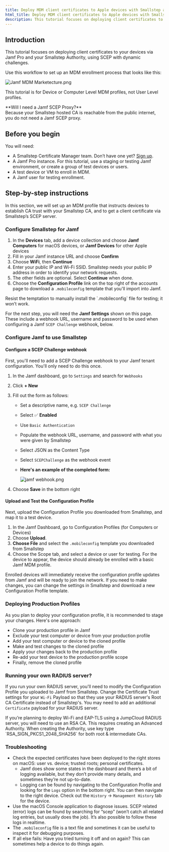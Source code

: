 ```yaml
---
title: Deploy MDM client certificates to Apple devices with Smallstep and Jamf Pro
html_title: Deploy MDM client certificates to Apple devices with Smallstep and Jamf Pro
description: This tutorial focuses on deploying client certificates to your devices via Jamf Pro and your Smallstep Authority, using SCEP with dynamic challenges.
---
```


## Introduction

This tutorial focuses on deploying client certificates to your devices via Jamf Pro and your Smallstep Authority, using SCEP with dynamic challenges.

Use this workflow to set up an MDM enrollment process that looks like this:

![Jamf MDM Marketecture.png](/graphics/Jamf_MDM_Marketecture.png)

This tutorial is for Device or Computer Level MDM profiles, not User Level profiles.

<Alert severity="info">
  <div>
    **Will I need a Jamf SCEP Proxy?**<br />
    Because your Smallstep hosted CA is reachable from the public internet, you do not need a Jamf SCEP proxy.
  </div>
</Alert>

## Before you begin

You will need:

- A Smallstep Certificate Manager team. Don’t have one yet? [Sign up](https://smallstep.com/signup).
- A Jamf Pro instance. For this tutorial, use a staging or testing Jamf environment, or create a group of test devices or users.
- A test device or VM to enroll in MDM.
- A Jamf user for testing enrollment.

## Step-by-step instructions

In this section, we will set up an MDM profile that instructs devices to establish CA trust with your Smallstep CA, and to get a client certificate via Smallstep’s SCEP server.

### Configure Smallstep for Jamf

1. In the **Devices** tab, add a device collection and choose **Jamf Computers** for macOS devices, or **Jamf Devices** for other Apple devices
2. Fill in your Jamf instance URL and choose **Confirm**
3. Choose **WiFi**, then **Continue**
4. Enter your public IP and Wi-Fi SSID. Smallstep needs your public IP address in order to identify your network requests.
5. The other fields are optional. Select **Continue** when done.
6. Choose the **Configuration Profile** link on the top right of the accounts page to download a `.mobileconfig` template that you'll import into Jamf.

<Alert severity="info">
  <div>
     Resist the temptation to manually install the `.mobileconfig` file for testing; it won’t work.
  </div>
</Alert>

For the next step, you will need the **Jamf Settings** shown on this page.
These include a webhook URL, username and password to be used when configuring a Jamf `SCEP Challenge` webhook, below.

### Configure Jamf to use Smallstep

#### Configure a SCEP Challenge webhook

First, you'll need to add a SCEP Challenge webhook to your Jamf tenant configuration.
You'll only need to do this once.

1. In the Jamf dashboard, go to `Settings` and search for `Webhooks`
2. Click **+ New**
3. Fill out the form as follows:
    - Set a descriptive name, e.g. `SCEP Challenge`
    - Select ✅ **Enabled**
    - Use `Basic Authentication`
    - Populate the webhook URL, username, and password with what you were given by Smallstep
    - Select JSON as the Content Type
    - Select `SCEPChallenge` as the webhook event
    - **Here's an example of the completed form:**
        
        ![jamf webhook.png](/graphics/jamf_webhook.png)

4. Choose **Save** in the bottom right

#### Upload and Test the Configuration Profile

Next, upload the Configuration Profile you downloaded from Smallstep, and map it to a test device.

1. In the Jamf Dashboard, go to Configuration Profiles (for Computers or Devices)
2. Choose **Upload**.
3. **Choose File** and select the `.mobileconfig` template you downloaded from Smallstep
4. Choose the Scope tab, and select a device or user for testing. For the device to appear, the device should already be enrolled with a basic Jamf MDM profile.

Enrolled devices will immediately receive the configuration profile updates from Jamf and will be ready to join the network.
If you need to make changes, you can change the settings in Smallstep and download a new Configuration Profile template.

### Deploying Production Profiles

As you plan to deploy your configuration profile, it is recommended to stage your changes.
Here's one approach:
- Clone your production profile in Jamf
- Exclude your test computer or device from your production profile
- Add your test computer or device to the cloned profile
- Make and test changes to the cloned profile
- Apply your changes back to the production profile
- Re-add your test device to the production profile scope
- Finally, remove the cloned profile

### Running your own RADIUS server?

If you run your own RADIUS server, you'll need to modify the Configuration Profile you uploaded to Jamf from Smallstep.
Change the Certificate Trust settings for your `Wi-Fi` Payload so that they use your RADIUS server's Root CA Certificate instead of Smallstep's.
You may need to add an additional `Certificate` payload for your RADIUS server.

<Alert severity="info">
  <div>
    If you’re planning to deploy Wi-Fi and EAP-TLS using a JumpCloud RADIUS server, you will need to use an RSA CA.
    This requires creating an Advanced Authority.
    When creating the Authority, use key type `RSA_SIGN_PKCS1_2048_SHA256` for both root & intermediate CAs.
  </div>
</Alert>

### Troubleshooting

- Check the expected certificates have been deployed to the right stores on macOS: user vs. device; trusted roots; personal certificates.
    - Jamf does show some states in the dashboard and there’s a bit of logging available, but they don’t provide many details, and sometimes they’re not up-to-date.
    - Logging can be found by navigating to the Configuration Profile and looking for the `Logs` option in the bottom right. You can then navigate to the right device. Check out the `History` → `Management History` tab for the device.
- Use the macOS Console application to diagnose issues. SCEP related (error) logs can be found by searching for “scep” (won’t catch all related log entries, but usually does the job). It’s also possible to follow these logs in realtime.
- The `.mobileconfig` file is a text file and sometimes it can be useful to inspect it for debugging purposes.
- If all else fails: Have you tried turning it off and on again? This can sometimes help a device to do things again.

